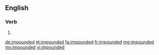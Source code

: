 ==English==

===Verb===
{{head|en}}

# {{en-past of|impound}}

[[de:impounded]]
[[et:impounded]]
[[fa:impounded]]
[[fr:impounded]]
[[mg:impounded]]
[[my:impounded]]
[[vi:impounded]]